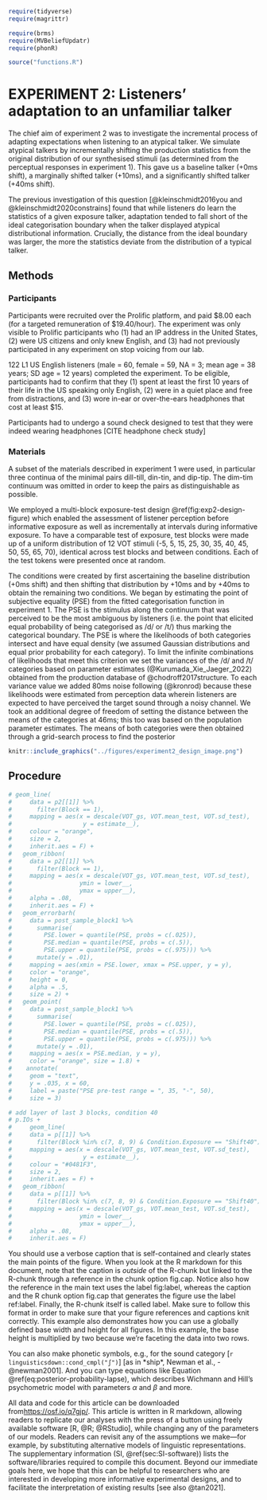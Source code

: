 ```r
require(tidyverse)
require(magrittr)

require(brms)
require(MVBeliefUpdatr)
require(phonR)

source("functions.R")
```


# EXPERIMENT 2: Listeners' adaptation to an unfamiliar talker
The chief aim of experiment 2 was to investigate the incremental process of adapting expectations when listening to an atypical talker. We simulate atypical talkers by incrementally shifting the production statistics from the original distribution of our synthesised stimuli (as determined from the perceptual responses in experiment 1). This gave us a baseline talker (+0ms shift), a marginally shifted talker (+10ms), and a significantly shifted talker (+40ms shift). 

The previous investigation of this question [@kleinschmidt2016you and @kleinschmidt2020constrains] found that while listeners do learn the statistics of a given exposure talker, adaptation tended to fall short of the ideal categorisation boundary when the talker displayed atypical distributional information. Crucially, the distance from the ideal boundary was larger, the more the statistics deviate from the distribution of a typical talker. 

## Methods
### Participants
Participants were recruited over the Prolific platform, and paid $8.00 each (for a targeted remuneration of \$19.40/hour). The experiment was only visible to Prolific participants who (1) had an IP address in the United States, (2) were US citizens and only knew English, and (3) had not previously participated in any experiment on stop voicing from our lab.

122 L1 US English listeners (male = 60, female = 59, NA = 3; mean age = 38 years; SD age = 12 years) completed the experiment. To be eligible, participants had to confirm that they (1) spent at least the first 10 years of their life in the US speaking only English, (2) were in a quiet place and free from distractions, and (3) wore in-ear or over-the-ears headphones that cost at least \$15.

Participants had to undergo a sound check designed to test that they were indeed wearing headphones [CITE headphone check study]

### Materials
A subset of the materials described in experiment 1 were used, in particular three continua of the minimal pairs dill-till, din-tin, and dip-tip. The dim-tim continuum was omitted in order to keep the pairs as distinguishable as possible. 

We employed a multi-block exposure-test design \@ref(fig:exp2-design-figure) which enabled the assessment of listener perception before informative exposure as well as incrementally at intervals during informative exposure. To have a comparable test of exposure, test blocks were made up of a uniform distribution of 12 VOT stimuli (-5, 5, 15, 25, 30, 35, 40, 45, 50, 55, 65, 70), identical across test blocks and between conditions. Each of the test tokens were presented once at random. 

The conditions were created by first ascertaining the baseline distribution (+0ms shift) and then shifting that distribution by +10ms and by +40ms to obtain the remaining two conditions. We began by estimating the point of subjective equality (PSE) from the fitted categorisation function in experiment 1. The PSE is the stimulus along the continuum that was perceived to be the most ambiguous by listeners (i.e. the point that elicited equal probability of being categorised as /d/ or /t/) thus marking the categorical boundary. The PSE is where the likelihoods of both categories intersect and have equal density (we assumed Gaussian distributions and equal prior probability for each category). To limit the infinite combinations of likelihoods that meet this criterion we set the variances of the /d/ and /t/ categories based on parameter estimates (@Kurumada_Xie_Jaeger_2022) obtained from the production database of @chodroff2017structure. To each variance value we added 80ms noise following (@kronrod) because these likelihoods were estimated from perception data wherein listeners are expected to have perceived the target sound through a noisy channel. We took an additional degree of freedom of setting the distance between the means of the categories at 46ms; this too was based on the population parameter estimates. The means of both categories were then obtained through a grid-search process to find the posterior

```r
knitr::include_graphics("../figures/experiment2_design_image.png")
```

## Procedure




















```r
# geom_line(
#     data = p2[[1]] %>% 
#       filter(Block == 1), 
#     mapping = aes(x = descale(VOT_gs, VOT.mean_test, VOT.sd_test), 
#                    y = estimate__),
#     colour = "orange", 
#     size = 2,
#     inherit.aes = F) +
#   geom_ribbon(
#     data = p2[[1]] %>% 
#       filter(Block == 1), 
#     mapping = aes(x = descale(VOT_gs, VOT.mean_test, VOT.sd_test), 
#                   ymin = lower__, 
#                   ymax = upper__),
#     alpha = .08,
#     inherit.aes = F) +
#   geom_errorbarh(
#     data = post_sample_block1 %>% 
#       summarise(
#         PSE.lower = quantile(PSE, probs = c(.025)),
#         PSE.median = quantile(PSE, probs = c(.5)),
#         PSE.upper = quantile(PSE, probs = c(.975))) %>% 
#       mutate(y = .01),
#     mapping = aes(xmin = PSE.lower, xmax = PSE.upper, y = y), 
#     color = "orange",
#     height = 0,
#     alpha = .5,
#     size = 2) +
#   geom_point(
#     data = post_sample_block1 %>% 
#       summarise(
#         PSE.lower = quantile(PSE, probs = c(.025)),
#         PSE.median = quantile(PSE, probs = c(.5)),
#         PSE.upper = quantile(PSE, probs = c(.975))) %>% 
#       mutate(y = .01),
#     mapping = aes(x = PSE.median, y = y), 
#     color = "orange", size = 1.8) +
#    annotate(
#     geom = "text", 
#     y = .035, x = 60,
#     label = paste("PSE pre-test range = ", 35, "-", 50),
#     size = 3)

# add layer of last 3 blocks, condition 40
# p.IOs +
#     geom_line(
#     data = p[[1]] %>% 
#       filter(Block %in% c(7, 8, 9) & Condition.Exposure == "Shift40"), 
#     mapping = aes(x = descale(VOT_gs, VOT.mean_test, VOT.sd_test), 
#                    y = estimate__),
#     colour = "#0481F3", 
#     size = 2,
#     inherit.aes = F) +
#   geom_ribbon(
#     data = p[[1]] %>% 
#       filter(Block %in% c(7, 8, 9) & Condition.Exposure == "Shift40"), 
#     mapping = aes(x = descale(VOT_gs, VOT.mean_test, VOT.sd_test), 
#                   ymin = lower__, 
#                   ymax = upper__),
#     alpha = .08,
#     inherit.aes = F) 
```



You should use a verbose caption that is self-contained and clearly states the main points of the figure. When you look at the R markdown for this document, note that the caption is *outside* of the R-chunk but linked to the R-chunk through a reference in the chunk option fig.cap. Notice also how the reference in the main text uses the label fig:label, whereas the caption and the R chunk option fig.cap that generates the figure use the label ref:label. Finally, the R-chunk itself is called label. Make sure to follow this format in order to make sure that your figure references and captions knit correctly. This example also demonstrates how you can use a globally defined base width and height for all figures. In this example, the base height is multiplied by two because we're faceting the data into two rows.


You can also make phonetic symbols, e.g., for the sound category [`r linguisticsdown::cond_cmpl("ʃ")`] [as in *ship*, Newman et al., -@newman2001]. And you can type equations like Equation \@ref(eq:posterior-probability-lapse), which describes Wichmann and Hill's psychometric model with parameters $\alpha$ and $\beta$ and more.  

\begin{equation}\label{eq:posterior-probability-lapse}
p(category | input) = (1 - \lambda) \frac{\mathcal{N}\!\left( input | \mu_c, \Sigma_c \right) \pi}{\Sigma_i \mathcal{N}\!\left( input | \mu_{c_i}, \Sigma_{c_i} \right) \pi_i} + \lambda \frac{\pi}{\Sigma_i \pi_i}
\end{equation}

<!-- This is a markdown comment that will NOT show when you knit the document.  -->

All data and code for this article can be downloaded from[https://osf.io/q7gjp/](OSF). This article is written in R markdown, allowing readers to replicate our analyses with the press of a button using freely available software [R, @R; @RStudio], while changing any of the parameters of our models. Readers can revisit any of the assumptions we make---for example, by substituting alternative models of linguistic representations. The supplementary information (SI, \@ref(sec:SI-software)) lists the software/libraries required to compile this document. Beyond our immediate goals here, we hope that this can be helpful to researchers who are interested in developing more informative experimental designs, and to facilitate the interpretation of existing results [see also @tan2021]. 